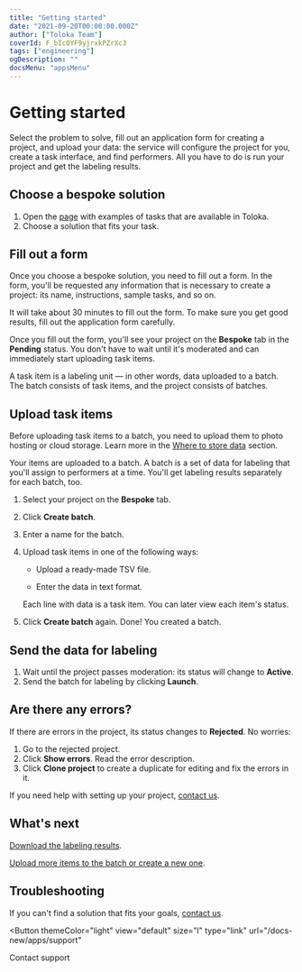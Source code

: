 ```yaml
---
title: "Getting started"
date: "2021-09-20T00:00:00.000Z"
author: ["Toloka Team"]
coverId: F_bIcOYF9yjrxkPZrXc3
tags: ["engineering"]
ogDescription: ""
docsMenu: "appsMenu"
---
```


# Getting started

Select the problem to solve, fill out an application form for creating a project, and upload your data: the service will configure the project for you, create a task interface, and find performers. All you have to do is run your project and get the labeling results.

## Choose a bespoke solution

1. Open the [page](https://platform.toloka.ai/requester/templates) with examples of tasks that are available in Toloka.
1. Choose a solution that fits your task.

## Fill out a form

Once you choose a bespoke solution, you need to fill out a form. In the form, you'll be requested any information that is necessary to create a project: its name, instructions, sample tasks, and so on.

It will take about 30 minutes to fill out the form. To make sure you get good results, fill out the application form carefully.

Once you fill out the form, you'll see your project on the **Bespoke** tab in the **Pending** status. You don't have to wait until it's moderated and can immediately start uploading task items.

<Cut title="Task items">

A task item is a labeling unit — in other words, data uploaded to a batch. The batch consists of task items, and the project consists of batches.

</Cut>

## Upload task items

<Note mode="note" title="Note">

Before uploading task items to a batch, you need to upload them to photo hosting or cloud storage. Learn more in the [Where to store data](https://toloka.ai/en/docs/guide/concepts/cloud-storage) section.

</Note>

Your items are uploaded to a batch. A batch is a set of data for labeling that you'll assign to performers at a time. You'll get labeling results separately for each batch, too.

1. Select your project on the **Bespoke** tab.

1. Click **Create batch**.

1. Enter a name for the batch.

1. Upload task items in one of the following ways:

    - Upload a ready-made TSV file.

    - Enter the data in text format.

    Each line with data is a task item. You can later view each item's status.

1. Click **Create batch** again. Done! You created a batch.

## Send the data for labeling

1. Wait until the project passes moderation: its status will change to **Active**.
1. Send the batch for labeling by clicking **Launch**.

## Are there any errors?

If there are errors in the project, its status changes to **Rejected**. No worries:

1. Go to the rejected project.
1. Click **Show errors**. Read the error description.
1. Click **Clone project** to create a duplicate for editing and fix the errors in it.

<Note mode="tip" title="Tip">

If you need help with setting up your project, [contact us](/docs-new/apps/support).

</Note>

## What's next

[Download the labeling results](/docs-new/apps/download-results).

[Upload more items to the batch or create a new one](/docs-new/apps/add-task#edit).

## Troubleshooting

<Cut title="I didn't find a suitable bespoke solution">

If you can't find a solution that fits your goals, [contact us](/docs-new/apps/support).

</Cut>

<Button
  themeColor="light"
  view="default"
  size="l"
  type="link"
  url="/docs-new/apps/support"
>
  Contact support
</Button>
